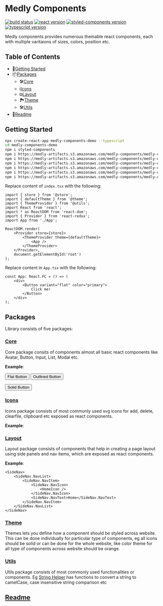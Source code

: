 





<Meta title="Introduction" />

# Medly Components

[![build status](https://www.travis-ci.com/medlypharmacy/medly-components.svg?token=SNKFr5qZR3cLQixWx56V&branch=master)](https://www.travis-ci.com/medlypharmacy/medly-components)
[![react version](https://img.shields.io/badge/react-%5E16.8.6-blue)](https://www.npmjs.org/package/react)
[![styled-components version](https://img.shields.io/badge/styled--components-%5E4.2.0-blue)](https://www.npmjs.com/package/styled-components)
[![typescript version](https://img.shields.io/badge/types-TypeScript-blue?style=flat-square)](https://www.npmjs.com/package/typescript)

Medly components provides numerous themable react components, each with multiple varitaions of sizes, colors, position etc.

## Table of Contents

-   🚀[Getting Started](#getting-started)
-   📦[Packages](#packages)
    -   🛠[Core](#core)
    -   ℹ[Icons](#icons)
    -   ⧉[Layout](#layout)
    -   🏞[Theme](#theme)
    -   🛠[Utils](#utils)
-   📜[Readme](#readme)

## Getting Started

```sh
npx create-react-app medly-components-demo --typescript
cd medly-components-demo
npm i styled-components
npm i https://medly-artifacts.s3.amazonaws.com/medly-components/medly-components-theme-1.2.0.tgz
npm i https://medly-artifacts.s3.amazonaws.com/medly-components/medly-components-utils-1.2.0.tgz
npm i https://medly-artifacts.s3.amazonaws.com/medly-components/medly-components-icons-1.2.0.tgz
npm i https://medly-artifacts.s3.amazonaws.com/medly-components/medly-components-core-1.2.0.tgz
npm i https://medly-artifacts.s3.amazonaws.com/medly-components/medly-components-layout-1.2.0.tgz
npm i https://medly-artifacts.s3.amazonaws.com/medly-components/medly-components-loaders-1.2.0.tgz
```

Replace content of `index.tsx` with the following:

```tsx
import { store } from '@store';
import { defaultTheme } from '@theme';
import { ThemeProvider } from '@utils';
import React from 'react';
import * as ReactDOM from 'react-dom';
import { Provider } from 'react-redux';
import App from './App';

ReactDOM.render(
    <Provider store={store}>
        <ThemeProvider theme={defaultTheme}>
            <App />
        </ThemeProvider>
    </Provider>,
    document.getElementById('root')
);
```

Replace content in `App.tsx` with the following:

```tsx
const App: React.FC = () => (
    <div>
        <Button variant="flat" color="primary">
            Click me!
        </Button>
    </div>
);
```

## Packages

Library consists of five packages:

### [Core](https://github.com/medlypharmacy/medly-components/tree/master/packages/core)

Core package consits of components almost all basic react components like Avatar, Button, Input, List, Modal etc.

**Example**:

<List variant='horizontal'>
<Button variant="flat" color="secondary">
    Flat Button
</Button>

<Button variant="outlined" color="primary">
    Outlined Button
</Button>

<Button variant="solid">Solid Button</Button>
    </List>

### [Icons](https://github.com/medlypharmacy/medly-components/tree/master/packages/icons)

Icons package consists of most commonly used svg icons for add, delete, clearfile, clipboard etc exposed as react components.

**Example**:

<EditIcon size="M" color="pink" open />

### [Layout](https://github.com/medlypharmacy/medly-components/tree/master/packages/layout)

Layout package consists of components that help in creating a page layout using side panels and nav items, which are exposed as react components.

**Example**:

```tsx
<SideNav>
    <SideNav.NavList>
        <SideNav.NavItem>
            <SideNav.NavIcon>
                <HomeIcon />
            </SideNav.NavIcon>
            <SideNav.NavText>Home</SideNav.NavText>
        </SideNav.NavItem>
    </SideNav.NavList>
</SideNav>
```

### [Theme](https://github.com/medlypharmacy/medly-components/tree/master/packages/theme)

Themes lets you define how a component should be styled across website. This can be done individually for particular type of components, eg all icons should be solid or can be done for the whole website, like color theme for all type of components across website should be orange.

### [Utils](https://github.com/medlypharmacy/medly-components/tree/master/packages/utils)

Utils package consists of most commonly used functionalities or components. Eg [String Helper](https://github.com/medlypharmacy/medly-components/tree/master/packages/utils/src/stringHelpers.ts) has functions to convert a string to camelCase, case insensitive string comparison etc

## [Readme](https://github.com/medlypharmacy/medly-components/README.md)
